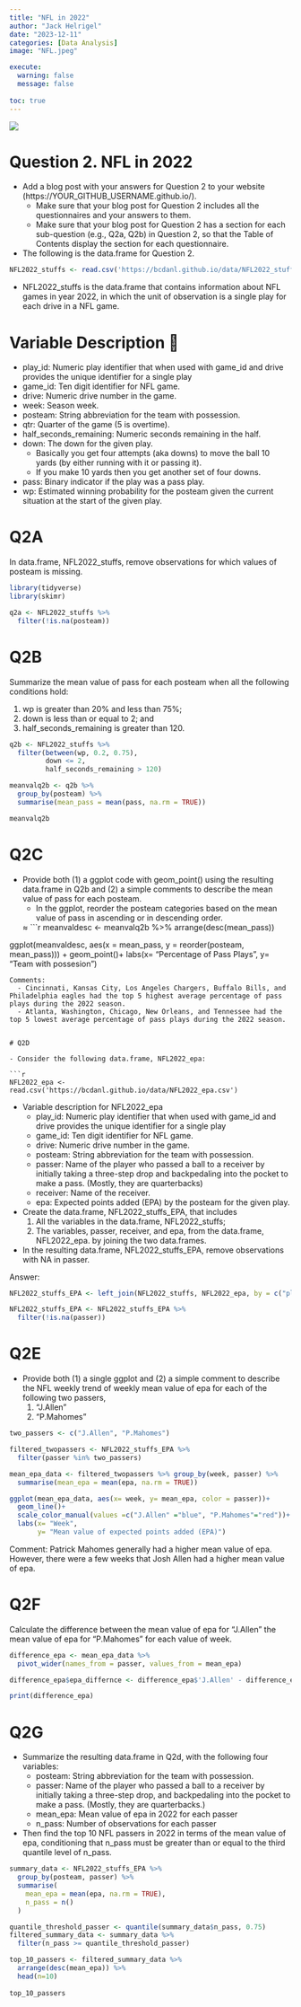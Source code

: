 ```yaml
---
title: "NFL in 2022"
author: "Jack Helrigel"
date: "2023-12-11"
categories: [Data Analysis]
image: "NFL.jpeg"

execute: 
  warning: false
  message: false
  
toc: true
---
```


![](NFL.jpeg)

# Question 2. NFL in 2022

- Add a blog post with your answers for Question 2 to your website (https://YOUR_GITHUB_USERNAME.github.io/).
  - Make sure that your blog post for Question 2 includes all the questionnaires and your answers to them.
  - Make sure that your blog post for Question 2 has a section for each sub-question (e.g., Q2a, Q2b) in Question 2, so that the Table of Contents display the section for each questionnaire.
- The following is the data.frame for Question 2.

```r
NFL2022_stuffs <- read.csv('https://bcdanl.github.io/data/NFL2022_stuffs.csv')
```

- NFL2022_stuffs is the data.frame that contains information about NFL games in year 2022, in which the unit of observation is a single play for each drive in a NFL game.


# Variable Description 🏈

- play_id: Numeric play identifier that when used with game_id and drive provides the unique identifier for a single play
- game_id: Ten digit identifier for NFL game.
- drive: Numeric drive number in the game.
- week: Season week.
- posteam: String abbreviation for the team with possession.
- qtr: Quarter of the game (5 is overtime).
- half_seconds_remaining: Numeric seconds remaining in the half.
- down: The down for the given play.
  - Basically you get four attempts (aka downs) to move the ball 10 yards (by either running with it or passing it).
  - If you make 10 yards then you get another set of four downs.
- pass: Binary indicator if the play was a pass play.
- wp: Estimated winning probability for the posteam given the current situation at the start of the given play.

# Q2A

In data.frame, NFL2022_stuffs, remove observations for which values of posteam is missing.

```r
library(tidyverse)
library(skimr)
```

```r
q2a <- NFL2022_stuffs %>% 
  filter(!is.na(posteam))
```

# Q2B 

Summarize the mean value of pass for each posteam when all the following conditions hold:

1. wp is greater than 20% and less than 75%;
2. down is less than or equal to 2; and
3. half_seconds_remaining is greater than 120.


```r
q2b <- NFL2022_stuffs %>% 
  filter(between(wp, 0.2, 0.75),
         down <= 2,
         half_seconds_remaining > 120)

meanvalq2b <- q2b %>% 
  group_by(posteam) %>% 
  summarise(mean_pass = mean(pass, na.rm = TRUE))

meanvalq2b
```

# Q2C 

- Provide both (1) a ggplot code with geom_point() using the resulting data.frame in Q2b and (2) a simple comments to describe the mean value of pass for each posteam.
  - In the ggplot, reorder the posteam categories based on the mean value of pass in ascending or in descending order.
  
  ≈
```r
meanvaldesc <- meanvalq2b %>% 
  arrange(desc(mean_pass))

ggplot(meanvaldesc, aes(x = mean_pass, y = reorder(posteam, mean_pass))) +
  geom_point()+
  labs(x= "Percentage of Pass Plays",
       y= "Team with possesion")
```
Comments:
  - Cincinnati, Kansas City, Los Angeles Chargers, Buffalo Bills, and Philadelphia eagles had the top 5 highest average percentage of pass plays during the 2022 season.
  - Atlanta, Washington, Chicago, New Orleans, and Tennessee had the top 5 lowest average percentage of pass plays during the 2022 season.
  

# Q2D

- Consider the following data.frame, NFL2022_epa:

```r
NFL2022_epa <- read.csv('https://bcdanl.github.io/data/NFL2022_epa.csv')
```

- Variable description for NFL2022_epa
  - play_id: Numeric play identifier that when used with game_id and drive provides the unique identifier for a single play
  - game_id: Ten digit identifier for NFL game.
  - drive: Numeric drive number in the game.
  - posteam: String abbreviation for the team with possession.
  - passer: Name of the player who passed a ball to a receiver by initially taking a three-step drop and backpedaling into the pocket to make a pass. (Mostly, they are quarterbacks)
  - receiver: Name of the receiver.
  - epa: Expected points added (EPA) by the posteam for the given play.
- Create the data.frame, NFL2022_stuffs_EPA, that includes
  1. All the variables in the data.frame, NFL2022_stuffs;
  2. The variables, passer, receiver, and epa, from the data.frame, NFL2022_epa. by joining the two data.frames.
- In the resulting data.frame, NFL2022_stuffs_EPA, remove observations with NA in passer.

Answer: 
```r
NFL2022_stuffs_EPA <- left_join(NFL2022_stuffs, NFL2022_epa, by = c("play_id", "game_id", "drive", "posteam"))

NFL2022_stuffs_EPA <- NFL2022_stuffs_EPA %>%
  filter(!is.na(passer))
```

# Q2E 

- Provide both (1) a single ggplot and (2) a simple comment to describe the NFL weekly trend of weekly mean value of epa for each of the following two passers,
  1. “J.Allen”
  2. “P.Mahomes”

```r
two_passers <- c("J.Allen", "P.Mahomes")

filtered_twopassers <- NFL2022_stuffs_EPA %>% 
  filter(passer %in% two_passers)

mean_epa_data <- filtered_twopassers %>% group_by(week, passer) %>% 
  summarise(mean_epa = mean(epa, na.rm = TRUE))

ggplot(mean_epa_data, aes(x= week, y= mean_epa, color = passer))+
  geom_line()+
  scale_color_manual(values =c("J.Allen" ="blue", "P.Mahomes"="red"))+
  labs(x= "Week",
       y= "Mean value of expected points added (EPA)")
```
Comment: Patrick Mahomes generally had a higher mean value of epa. However, there were a few weeks that Josh Allen had a higher mean value of epa.

# Q2F

Calculate the difference between the mean value of epa for “J.Allen” the mean value of epa for “P.Mahomes” for each value of week.

```r
difference_epa <- mean_epa_data %>% 
  pivot_wider(names_from = passer, values_from = mean_epa)

difference_epa$epa_differnce <- difference_epa$'J.Allen' - difference_epa$'P.Mahomes'

print(difference_epa)
```

# Q2G

- Summarize the resulting data.frame in Q2d, with the following four variables:
  - posteam: String abbreviation for the team with possession.
  - passer: Name of the player who passed a ball to a receiver by initially taking a three-step drop, and backpedaling into the pocket to make a pass. (Mostly, they are quarterbacks.)
  - mean_epa: Mean value of epa in 2022 for each passer
  - n_pass: Number of observations for each passer
- Then find the top 10 NFL passers in 2022 in terms of the mean value of epa, conditioning that n_pass must be greater than or equal to the third quantile level of n_pass.

```r
summary_data <- NFL2022_stuffs_EPA %>%
  group_by(posteam, passer) %>%
  summarise(
    mean_epa = mean(epa, na.rm = TRUE),
    n_pass = n()
  )

quantile_threshold_passer <- quantile(summary_data$n_pass, 0.75)
filtered_summary_data <- summary_data %>%
  filter(n_pass >= quantile_threshold_passer)

top_10_passers <- filtered_summary_data %>%
  arrange(desc(mean_epa)) %>% 
  head(n=10)
  
top_10_passers
```

